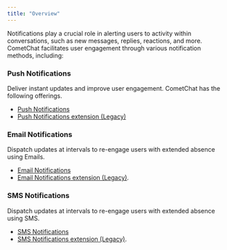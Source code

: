 ```yaml
---
title: "Overview"
---
```


Notifications play a crucial role in alerting users to activity within conversations, such as new messages, replies, reactions, and more. CometChat facilitates user engagement through various notification methods, including:

### Push Notifications

Deliver instant updates and improve user engagement. CometChat has the following offerings.

* [Push Notifications](/notifications/push-overview)
* [Push Notifications extension (Legacy)](/notifications/push-notification-extension-overview)

### Email Notifications

Dispatch updates at intervals to re-engage users with extended absence using Emails.

* [Email Notifications](/notifications/email-overview)
* [Email Notifications extension (Legacy)](/notifications/email-notification-extension).

### SMS Notifications

Dispatch updates at intervals to re-engage users with extended absence using SMS.

* [SMS Notifications](/notifications/sms-overview)
* [SMS Notifications extension (Legacy)](/notifications/sms-notification-extension).
